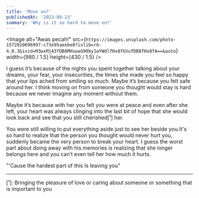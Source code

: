 ```yaml
---
title: 'Move on?'
publishedAt: '2023-09-23'
summary: 'Why is it so hard to move on?'
---
```


<Image
  alt="Awas pecah!"
  src={`https://images.unsplash.com/photo-1572010696997-c73e95aeebe8?ixlib=rb-4.0.3&ixid=M3wxMjA3fDB8MHxwaG90by1wYWdlfHx8fGVufDB8fHx8fA==&auto`}
  width={980 / 1.5}
  height={430 / 1.5}
/>

I guess it&#8217;s because of the nights you spent together talking about your dreams, your fear, your insecurities, 
the times she made you feel so happy that your lips ached from smiling so much. Maybe it&#8217;s because you felt safe around her. 
I think moving on from someone you thought would stay is hard because we never imagine any moment without them.

Maybe it&#8217;s because with her you felt you were at peace and even after she left,
your heart was always clinging into the last bit of hope that she would look back and see that you still cherished[¹] her.

You were still willing to put everything aside just to see her beside you.It's so hard to realize that the person you thought would never hurt you,
suddenly became the very person to break your heart. 
I guess the worst part about doing away with his memories is realizing that she longer belongs here and you can&#8217;t even tell her how much it hurts.

<Kutiptengah from="Cancer - My Chemical Romance">
"'Cause the hardest part of this
Is leaving you"
</Kutiptengah>
<hr/>
[¹]: Bringing the pleasure of love or caring about someone or something that is important to you